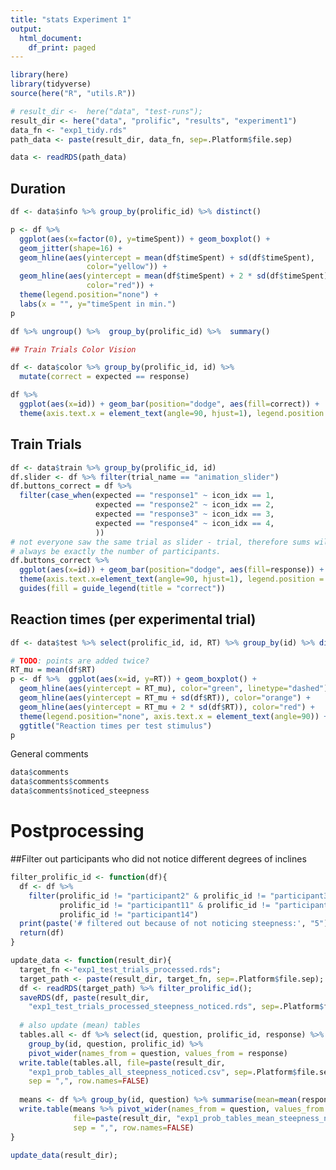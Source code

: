 ```yaml
---
title: "stats Experiment 1"
output:
  html_document:
    df_print: paged
---
```


```r
library(here)
library(tidyverse)
source(here("R", "utils.R"))

# result_dir <-  here("data", "test-runs");
result_dir <- here("data", "prolific", "results", "experiment1")
data_fn <- "exp1_tidy.rds"
path_data <- paste(result_dir, data_fn, sep=.Platform$file.sep)

data <- readRDS(path_data)
```

## Duration

```r
df <- data$info %>% group_by(prolific_id) %>% distinct()

p <- df %>%
  ggplot(aes(x=factor(0), y=timeSpent)) + geom_boxplot() + 
  geom_jitter(shape=16) +
  geom_hline(aes(yintercept = mean(df$timeSpent) + sd(df$timeSpent),
                 color="yellow")) +
  geom_hline(aes(yintercept = mean(df$timeSpent) + 2 * sd(df$timeSpent),
                 color="red")) +
  theme(legend.position="none") + 
  labs(x = "", y="timeSpent in min.")
p

df %>% ungroup() %>%  group_by(prolific_id) %>%  summary()
```


```r
## Train Trials Color Vision

df <- data$color %>% group_by(prolific_id, id) %>%
  mutate(correct = expected == response)

df %>%
  ggplot(aes(x=id)) + geom_bar(position="dodge", aes(fill=correct)) +
  theme(axis.text.x = element_text(angle=90, hjust=1), legend.position = "top")

```

## Train Trials

```r
df <- data$train %>% group_by(prolific_id, id)
df.slider <- df %>% filter(trial_name == "animation_slider") 
df.buttons_correct = df %>%
  filter(case_when(expected == "response1" ~ icon_idx == 1,
                   expected == "response2" ~ icon_idx == 2, 
                   expected == "response3" ~ icon_idx == 3,
                   expected == "response4" ~ icon_idx == 4, 
                   ))
# not everyone saw the same trial as slider - trial, therefore sums will not 
# always be exactly the number of participants.
df.buttons_correct %>%
  ggplot(aes(x=id)) + geom_bar(position="dodge", aes(fill=response)) + 
  theme(axis.text.x=element_text(angle=90, hjust=1), legend.position = "top") + 
  guides(fill = guide_legend(title = "correct"))


```


## Reaction times (per experimental trial)

```r
df <- data$test %>% select(prolific_id, id, RT) %>% group_by(id) %>% distinct()

# TODO: points are added twice?
RT_mu = mean(df$RT)
p <- df %>%  ggplot(aes(x=id, y=RT)) + geom_boxplot() +
  geom_hline(aes(yintercept = RT_mu), color="green", linetype="dashed") +
  geom_hline(aes(yintercept = RT_mu + sd(df$RT)), color="orange") +
  geom_hline(aes(yintercept = RT_mu + 2 * sd(df$RT)), color="red") +
  theme(legend.position="none", axis.text.x = element_text(angle=90)) +
  ggtitle("Reaction times per test stimulus")  
p
```

General comments

```r
data$comments
data$comments$comments
data$comments$noticed_steepness
```

# Postprocessing
##Filter out participants who did not notice different degrees of inclines

```r
filter_prolific_id <- function(df){
  df <- df %>%
    filter(prolific_id != "participant2" & prolific_id != "participant3" &
           prolific_id != "participant11" & prolific_id != "participant13" &
           prolific_id != "participant14")
  print(paste('# filtered out because of not noticing steepness:', "5"))
  return(df)
}

update_data <- function(result_dir){
  target_fn <-"exp1_test_trials_processed.rds";
  target_path <- paste(result_dir, target_fn, sep=.Platform$file.sep);
  df <- readRDS(target_path) %>% filter_prolific_id();
  saveRDS(df, paste(result_dir,
    "exp1_test_trials_processed_steepness_noticed.rds", sep=.Platform$file.sep))
  
  # also update (mean) tables
  tables.all <- df %>% select(id, question, prolific_id, response) %>%
    group_by(id, question, prolific_id) %>%
    pivot_wider(names_from = question, values_from = response)
  write.table(tables.all, file=paste(result_dir,
    "exp1_prob_tables_all_steepness_noticed.csv", sep=.Platform$file.sep),
    sep = ",", row.names=FALSE)
  
  means <- df %>% group_by(id, question) %>% summarise(mean=mean(response))
  write.table(means %>% pivot_wider(names_from = question, values_from = mean),
              file=paste(result_dir, "exp1_prob_tables_mean_steepness_noticed.csv", sep=.Platform$file.sep),
              sep = ",", row.names=FALSE)
}

update_data(result_dir);
```

